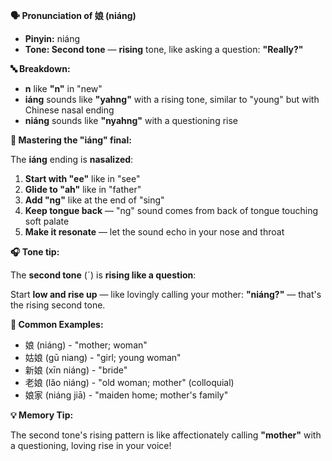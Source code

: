 **🗣️ Pronunciation of 娘 (niáng)**

- **Pinyin:** niáng
- **Tone: Second tone** — **rising** tone, like asking a question: **"Really?"**

**🔤 Breakdown:**

- **n** like **"n"** in "new"
- **iáng** sounds like **"yahng"** with a rising tone, similar to "young" but with Chinese nasal
  ending
- **niáng** sounds like **"nyahng"** with a questioning rise

**🎯 Mastering the "iáng" final:**

The **iáng** ending is **nasalized**:

1. **Start with "ee"** like in "see"
2. **Glide to "ah"** like in "father"
3. **Add "ng"** like at the end of "sing"
4. **Keep tongue back** — "ng" sound comes from back of tongue touching soft palate
5. **Make it resonate** — let the sound echo in your nose and throat

**🎧 Tone tip:**

The **second tone** (ˊ) is **rising like a question**:

Start **low and rise up** — like lovingly calling your mother: **"niáng?"** — that's the rising
second tone.

**📝 Common Examples:**

- 娘 (niáng) - "mother; woman"
- 姑娘 (gū niang) - "girl; young woman"
- 新娘 (xīn niáng) - "bride"
- 老娘 (lǎo niáng) - "old woman; mother" (colloquial)
- 娘家 (niáng jiā) - "maiden home; mother's family"

**💡 Memory Tip:**

The second tone's rising pattern is like affectionately calling **"mother"** with a questioning,
loving rise in your voice!
